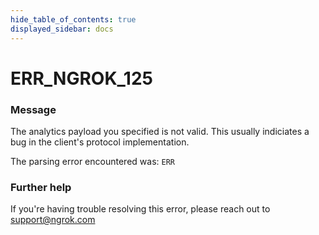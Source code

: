 ```yaml
---
hide_table_of_contents: true
displayed_sidebar: docs
---
```



# ERR_NGROK_125

### Message
The analytics payload you specified is not valid.
This usually indiciates a bug in the client's protocol implementation.

The parsing error encountered was:
`ERR`

<ErrorDetails error='err_ngrok_125' />


### Further help
If you're having trouble resolving this error, please reach out to [support@ngrok.com](mailto:support@ngrok.com?subject=Help%20with%20ERR_NGROK_125)

